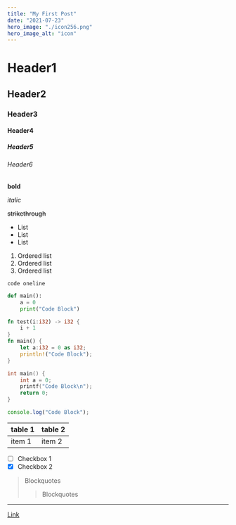 ---
title: "My First Post"
date: "2021-07-23"
hero_image: "./icon256.png"
hero_image_alt: "icon"
---

# Header1
## Header2
### Header3
#### Header4
##### Header5
###### Header6

**bold**

_italic_

~~strikethrough~~

* List
* List
* List

1. Ordered list
1. Ordered list
1. Ordered list

`code oneline`
```py
def main():
    a = 0
    print("Code Block")
```

```rust
fn test(i:i32) -> i32 {
    i + 1
}
fn main() {
    let a:i32 = 0 as i32;
    println!("Code Block");
}
```

```cpp
int main() {
    int a = 0;
    printf("Code Block\n");
    return 0;
}
```

```js
console.log("Code Block");
```

|table 1|table 2|
|-|-|
|item 1|item 2|

* [ ] Checkbox 1
* [x] Checkbox 2

> Blockquotes
> > Blockquotes

---

[Link](https://github.com/hzuika/blog_gatsby)